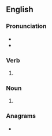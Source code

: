 {{also|Prides}}
==English==

===Pronunciation===
* {{IPA|en|/pɹaɪdz/}}
* {{rhymes|en|aɪdz}}

===Verb===
{{head|en|verb form}}

# {{en-third-person singular of|pride}}

===Noun===
{{head|en|noun form}}
# {{plural of|en|pride}}

===Anagrams===
* {{anagrams|en|a=deiprs|Spider|prised|re-dips|redips|risped|spider|spired}}